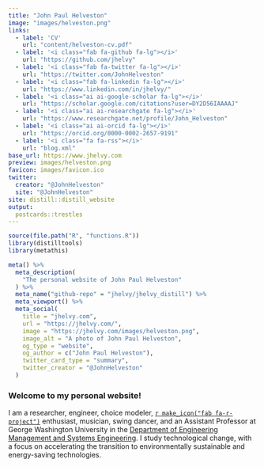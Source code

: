 ```yaml
---
title: "John Paul Helveston"
image: "images/helveston.png"
links:
  - label: 'CV'
    url: "content/helveston-cv.pdf"
  - label: '<i class="fab fa-github fa-lg"></i>'
    url: "https://github.com/jhelvy"
  - label: '<i class="fab fa-twitter fa-lg"></i>'
    url: "https://twitter.com/JohnHelveston"
  - label: '<i class="fab fa-linkedin fa-lg"></i>'
    url: "https://www.linkedin.com/in/jhelvy/"
  - label: '<i class="ai ai-google-scholar fa-lg"></i>'
    url: "https://scholar.google.com/citations?user=DY2D56IAAAAJ"
  - label: '<i class="ai ai-researchgate fa-lg"></i>'
    url: "https://www.researchgate.net/profile/John_Helveston"
  - label: '<i class="ai ai-orcid fa-lg"></i>'
    url: "https://orcid.org/0000-0002-2657-9191"
  - label: '<i class="fa fa-rss"></i>'
    url: "blog.xml"
base_url: https://www.jhelvy.com
preview: images/helveston.png
favicon: images/favicon.ico
twitter:
  creator: "@JohnHelveston"
  site: "@JohnHelveston"
site: distill::distill_website
output:
  postcards::trestles
---
```


```r
source(file.path("R", "functions.R"))
library(distilltools)
library(metathis)

meta() %>%
  meta_description(
    "The personal website of John Paul Helveston"
  ) %>%
  meta_name("github-repo" = "jhelvy/jhelvy_distill") %>%
  meta_viewport() %>%
  meta_social(
    title = "jhelvy.com",
    url = "https://jhelvy.com/",
    image = "https://jhelvy.com/images/helveston.png",
    image_alt = "A photo of John Paul Helveston",
    og_type = "website",
    og_author = c("John Paul Helveston"),
    twitter_card_type = "summary",
    twitter_creator = "@JohnHelveston"
  )
```

### Welcome to my personal website!

I am a researcher, engineer, choice modeler, [`r make_icon("fab fa-r-project")`](https://www.r-project.org/about.html) enthusiast, musician, swing dancer, and an Assistant Professor at George Washington University in the [Department of Engineering Management and Systems Engineering](http://emse.seas.gwu.edu/). I study technological change, with a focus on accelerating the transition to environmentally sustainable and energy-saving technologies.
